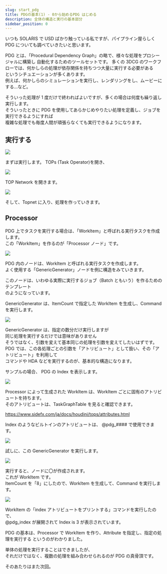 ```yaml
---
slug: start_pdg
title: PDGの基本(1) - 0から始めるPDG はじめる
description: 全体の構造と実行の基本部分
sidebar_position: 0
---
```


いつも SOLARIS で USD ばかり触っている私ですが、パイプライン屋らしく  
PDG についても調べていきたいと思います。

PDG とは、「Procedural Dependency Graph」の略で、様々な処理をプロシージャルに構築し
自動化するためのツールセットです。
多くの 3DCG のワークフローでは、何かしらの処理が依存関係を持ちつつ大量に実行する必要がある  
というシチュエーションが多くあります。  
例えば、何かしらのシミュレーションを実行し、レンダリングをし、ムービーにする...など。

そういった処理が 1 度だけで終わればよいですが、多くの場合は何度も繰り返し実行します。  
そういったときに PDG を使用してあらかじめやりたい処理を定義し、ジョブを実行できるようにすれば  
複雑な処理でも毎度人間が頑張らなくても実行できるようになります。

## 実行する

![](https://gyazo.com/b05c6397311d121f24dc6735cd2fa695.png)

まずは実行します。
TOPs (Task Operator)を開き、

![](https://gyazo.com/0be35a051c237b52117f42aee65a4067.png)

TOP Network を開きます。

![](https://gyazo.com/8d43a2a253f83d10c2a7bab6510639da.png)

そして、Topnet に入り、処理を作っていきます。

## Processor

PDG 上でタスクを実行する場合は、「WorkItem」と呼ばれる実行タスクを作成します。  
この「WorkItem」を作るのが「Processor ノード」です。

![](https://gyazo.com/72da70cf014dda1fbffca3adf9adfd82.png)

PDG 内のノードは、WorkItem と呼ばれる実行タスクを作成します。  
よく使用する「GenericGenerator」ノードを例に構造をみていきます。

このノードは、いわゆる実際に実行するジョブ（Batch ともいう）を作るためのテンプレート  
のようになっています。

GenericGenerator は、ItemCount で指定した WorkItem を生成し、Command を実行します。

![](https://gyazo.com/28f51c41e43b28d871124c4bb324f5ef.png)

GenericGenerator は、指定の数分だけ実行しますが  
同じ処理を実行するだけでは意味がありません  
そうではなく、引数を変えて基本同じの処理を引数を変えてしたいはずです。  
PDG では、この各処理ごとの引数を「アトリビュート」として扱い、その「アトリビュート」を利用して  
コマンドや HDA などを実行するのが、基本的な構造になります。

サンプルの場合、 PDG の Index を表示します。

![](https://gyazo.com/1132f928d9261f2591bab7e8438a2826.png)

Processor によって生成された WorkItem は、WorkItem ごとに固有のアトリビュートを持ちます。  
そのアトリビュートは、TaskGraphTable を見ると確認できます。

https://www.sidefx.com/ja/docs/houdini/tops/attributes.html

Index のようなビルトインのアトリビュートは、 @pdg\_#### で使用できます。

![](https://gyazo.com/8ee34f36433f895b10701333863739a5.png)

試しに、この GenericGenerator を実行します。

![](https://gyazo.com/cf65108be0d66d7575762f859b1659a5.png)

実行すると、ノードに〇が作成されます。  
これが WorkItem です。  
ItemCount を「8」にしたので、WorkItem を生成して、Command を実行します。

![](https://gyazo.com/51bd07ee9a9ac3efa32f0edbdd90a632.png)

WorkItem の「index アトリビュートをプリントする」コマンドを実行したので、  
@pdg_index が展開されて Index is 3 が表示されています。

PDG の基本は、Processor で WorkItem を作り、Attribute を指定し、指定の処理を実行する というのがわかりました。

単体の処理を実行することはできましたが、  
それだけではなく、複数の処理を組み合わせられるのが PDG の真骨頂です。

そのあたりはまた次回。
